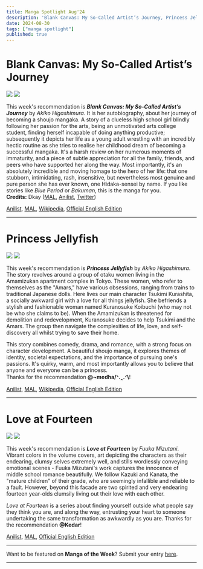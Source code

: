 ```yaml
---
title: Manga Spotlight Aug'24
description: 'Blank Canvas: My So-Called Artist’s Journey, Princess Jellyfish, Love at Fourteen'
date: 2024-08-30
tags: ["manga spotlight"]
published: true
---
```


# **Blank Canvas: My So-Called Artist’s Journey**

<div style={{ display: 'grid', gridTemplateColumns: '1fr 1fr', gap: '20px', marginTop: '-40px', marginBottom: '-30px' }}>
  <img src="/images/blog/manga-spotlight-aug24/blank-canvas-1.webp"/>
  <img src="/images/blog/manga-spotlight-aug24/blank-canvas-2.webp"/>
</div>

This week's recommendation is **_Blank Canvas: My So-Called Artist’s Journey_** by *Akiko Higashimura*. It is her autobiography, about her journey of becoming a shoujo mangaka. A story of a clueless high school girl blindly following her passion for the arts, being an unmotivated arts college student, finding herself incapable of doing anything productive; subsequently it depicts her life as a young adult wrestling with an incredibly hectic routine as she tries to realise her childhood dream of becoming a successful mangaka. It's a harsh review on her numerous moments of immaturity, and a piece of subtle appreciation for all the family, friends, and peers who have supported her along the way. Most importantly, it's an absolutely incredible and moving homage to the hero of her life: that one stubborn, intimidating, rash, insensitive, but nevertheless most genuine and pure person she has ever known, one Hidaka-sensei by name. If you like stories like _Blue Period_ or _Bakuman_, this is the manga for you. \
**Credits:** Dkay
(<a href="https://myanimelist.net/profile/Dkayyy" target="_blank">MAL</a>,
<a href="https://anilist.co/user/Dkayyy" target="_blank">Anilist</a>,
<a href="https://x.com/dkay019" target="_blank">Twitter</a>)

[Anilist](https://anilist.co/manga/74307/Kakukaku-Shikajika), 
[MAL](https://myanimelist.net/manga/44307/Kakukaku_Shikajika), 
[Wikipedia](https://en.m.wikipedia.org/wiki/Blank_Canvas:_My_So-Called_Artist%27s_Journey), 
[Official English Edition](https://sevenseasentertainment.com/series/blank-canvas-my-so-called-artists-journey-kakukaku-shikajika/)

<hr className="my-4 mt-8 mb-8" />

# **Princess Jellyfish**

<div style={{ display: 'grid', gridTemplateColumns: '1fr 1fr', gap: '20px', marginTop: '-40px', marginBottom: '-30px' }}>
  <img src="/images/blog/manga-spotlight-aug24/jellyfish-1.webp"/>
  <img src="/images/blog/manga-spotlight-aug24/jellyfish-2.webp"/>
</div>

This week's recommendation is **_Princess Jellyfish_** by _Akiko Higashimura_. The story revolves around a group of otaku women living in the Amamizukan apartment complex in Tokyo. These women, who refer to themselves as the "Amars," have various obsessions, ranging from trains to traditional Japanese dolls. Here lives our main character Tsukimi Kurashita, a socially awkward girl with a love for all things jellyfish. She befriends a stylish and fashionable woman named Kuranosuke Koibuchi (who may not be who she claims to be). When the Amamizukan is threatened for demolition and redevelopment, Kuranosuke decides to help Tsukimi and the Amars. The group then navigate the complexities of life, love, and self-discovery all whilst trying to save their home. 

This story combines comedy, drama, and romance, with a strong focus on character development. A beautiful shoujo manga, it explores themes of identity, societal expectations, and the importance of pursuing one's passions. It's quirky, warm, and most importantly allows you to believe that anyone and everyone can be a princess. \
Thanks for the recommendation **@~medha/ᐠ.ꞈ.ᐟ\\**!

[Anilist](https://anilist.co/manga/47904/Kuragehime/), 
[MAL](https://myanimelist.net/manga/17904/Kuragehime), 
[Wikipedia](https://en.wikipedia.org/wiki/Princess_Jellyfish), 
[Official English Edition](https://kodansha.us/series/princess-jellyfish)

<hr className="my-4 mt-8 mb-8" />

# **Love at Fourteen**

<div style={{ display: 'grid', gridTemplateColumns: '1fr 1fr', gap: '20px', marginTop: '-40px', marginBottom: '-30px' }}>
  <img src="/images/blog/manga-spotlight-aug24/love-at-fourteen-1.webp"/>
  <img src="/images/blog/manga-spotlight-aug24/love-at-fourteen-2.webp"/>
</div>

This week's recommendation is **_Love at Fourteen_** by _Fuuka Mizutani_. Vibrant colors in the volume covers, art depicting the characters as their endearing, clumsy selves extremely well, and stills wordlessly conveying emotional scenes - Fuuka Mizutani's work captures the innocence of middle school romance beautifully. We follow Kazuki and Kanata, the "mature children" of their grade, who are seemingly infallible and reliable to a fault. However, beyond this facade are two spirited and very endearing fourteen year-olds clumsily living out their love with each other.

_Love at Fourteen_ is a series about finding yourself outside what people say they think you are, and along the way, entrusting your heart to someone undertaking the same transformation as awkwardly as you are. Thanks for the recommendation **@Kedar**!

[Anilist](https://anilist.co/manga/61185/14sai-no-Koi), 
[MAL](https://myanimelist.net/manga/31185/14-sai_no_Koi), 
[Official English Edition](https://yenpress.com/series/love-at-fourteen)

<hr className="my-4 mt-4 mb-4" />

Want to be featured on **Manga of the Week**? Submit your entry [here](https://forms.gle/mH9uv5naDSRXGZU29).

<hr className="my-0 mt-2 mb-4" />
